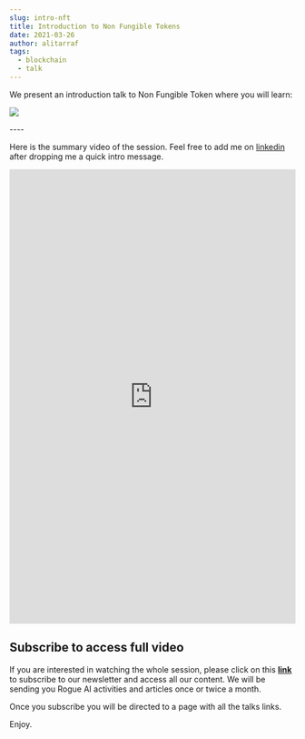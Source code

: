 ```yaml
---
slug: intro-nft
title: Introduction to Non Fungible Tokens
date: 2021-03-26
author: alitarraf
tags:
  - blockchain
  - talk
---
```

We present an introduction talk to Non Fungible Token where you will learn:

![](/images/introduction-to-nftv2.png)

\----

Here is the summary video of the session. Feel free to add me on [linkedin ](https://linkedin.com/in/alitarraf)after dropping me a quick intro message.



<iframe src="https://www.linkedin.com/embed/feed/update/urn:li:ugcPost:6781244048918249472" height="799" width="504" frameborder="0" allowfullscreen="" title="Embedded post"></iframe>

## Subscribe to access full video

If you are interested in watching the whole session, please click on this [**link** ](https://buttondown.email/alitarraf)to subscribe to our newsletter and access all our content. We will be sending you Rogue AI activities and articles once or twice a month. 

Once you subscribe you will be directed to a page with all the talks links.

Enjoy.